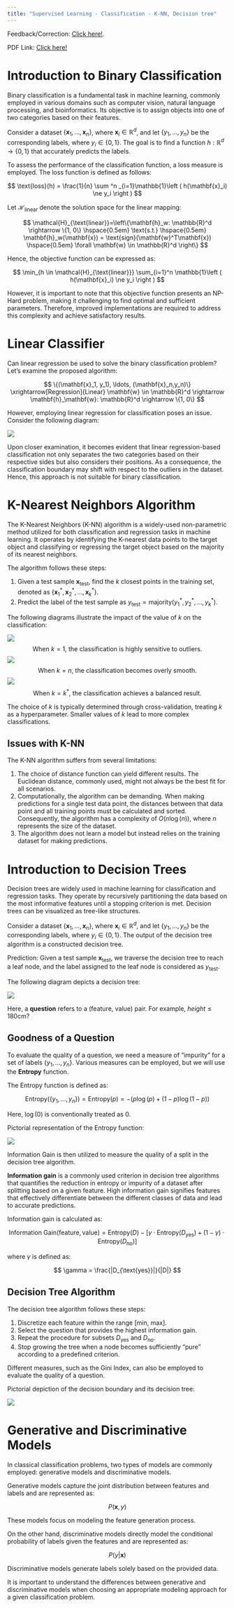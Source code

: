 ```yaml
---
title: "Supervised Learning - Classification - K-NN, Decision tree"
---
```


:::{.callout-note}
Feedback/Correction: [Click here!](https://forms.gle/LehGfBWFX3yWFDBH6).
:::

PDF Link: [Click here!](../notes/Wk07.pdf)

# Introduction to Binary Classification

Binary classification is a fundamental task in machine learning, commonly employed in various domains such as computer vision, natural language processing, and bioinformatics. Its objective is to assign objects into one of two categories based on their features.

Consider a dataset $\{\mathbf{x}_1, \ldots, \mathbf{x}_n\}$, where $\mathbf{x}_i \in \mathbb{R}^d$, and let $\{y_1, \ldots, y_n\}$ be the corresponding labels, where $y_i \in \{0, 1\}$. The goal is to find a function $h: \mathbb{R}^d \rightarrow \{0, 1\}$ that accurately predicts the labels.

To assess the performance of the classification function, a loss measure is employed. The loss function is defined as follows:

$$
\text{loss}(h) = \frac{1}{n} \sum ^n _{i=1}\mathbb{1}\left ( h(\mathbf{x}_i) \ne y_i \right )
$$

Let $\mathcal{H}_{\text{linear}}$ denote the solution space for the linear mapping:

$$
\mathcal{H}_{\text{linear}}=\left\{\mathbf{h}_w: \mathbb{R}^d \rightarrow \{1, 0\} \hspace{0.5em} \text{s.t.} \hspace{0.5em} \mathbf{h}_w(\mathbf{x}) = \text{sign}(\mathbf{w}^T\mathbf{x}) \hspace{0.5em} \forall \mathbf{w} \in \mathbb{R}^d \right\}
$$

Hence, the objective function can be expressed as:

$$
\min_{h \in \mathcal{H}_{\text{linear}}} \sum_{i=1}^n \mathbb{1}\left ( h(\mathbf{x}_i) \ne y_i \right )
$$

However, it is important to note that this objective function presents an NP-Hard problem, making it challenging to find optimal and sufficient parameters. Therefore, improved implementations are required to address this complexity and achieve satisfactory results.

# Linear Classifier

Can linear regression be used to solve the binary classification problem? Let's examine the proposed algorithm:

$$
\{(\mathbf{x}_1, y_1), \ldots, (\mathbf{x}_n,y_n)\} \xrightarrow[Regression]{Linear} \mathbf{w} \in \mathbb{R}^d \rightarrow \mathbf{h}_\mathbf{w}: \mathbb{R}^d \rightarrow \{1, 0\}
$$

However, employing linear regression for classification poses an issue. Consider the following diagram:

![](../images/lin_class.png)

Upon closer examination, it becomes evident that linear regression-based classification not only separates the two categories based on their respective sides but also considers their positions. As a consequence, the classification boundary may shift with respect to the outliers in the dataset. Hence, this approach is not suitable for binary classification.

# K-Nearest Neighbors Algorithm

The K-Nearest Neighbors (K-NN) algorithm is a widely-used non-parametric method utilized for both classification and regression tasks in machine learning. It operates by identifying the K-nearest data points to the target object and classifying or regressing the target object based on the majority of its nearest neighbors.

The algorithm follows these steps:

1. Given a test sample $\mathbf{x}_{\text{test}}$, find the $k$ closest points in the training set, denoted as $\{\mathbf{x}_1^*, \mathbf{x}_2^*, \ldots, \mathbf{x}_k^*\}$.
2. Predict the label of the test sample as $y_{\text{test}} = \text{majority}(y_1^*, y_2^*, \ldots, y_k^*)$.

The following diagrams illustrate the impact of the value of $k$ on the classification:

![](../images/k1.png)
$$
\text{When }k=1\text{, the classification is highly sensitive to outliers.}
$$
![](../images/kn.png)
$$
\text{When }k=n\text{, the classification becomes overly smooth.}
$$
![](../images/k_star.png)
$$
\text{When }k=k^*\text{, the classification achieves a balanced result.}
$$

The choice of $k$ is typically determined through cross-validation, treating $k$ as a hyperparameter. Smaller values of $k$ lead to more complex classifications.

\pagebreak
## Issues with K-NN

The K-NN algorithm suffers from several limitations:

1. The choice of distance function can yield different results. The Euclidean distance, commonly used, might not always be the best fit for all scenarios.
2. Computationally, the algorithm can be demanding. When making predictions for a single test data point, the distances between that data point and all training points must be calculated and sorted. Consequently, the algorithm has a complexity of $O(n \log(n))$, where $n$ represents the size of the dataset.
3. The algorithm does not learn a model but instead relies on the training dataset for making predictions.

# Introduction to Decision Trees

Decision trees are widely used in machine learning for classification and regression tasks. They operate by recursively partitioning the data based on the most informative features until a stopping criterion is met. Decision trees can be visualized as tree-like structures.

Consider a dataset $\{\mathbf{x}_1, \ldots, \mathbf{x}_n\}$, where $\mathbf{x}_i \in \mathbb{R}^d$, and let $\{y_1, \ldots, y_n\}$ be the corresponding labels, where $y_i \in \{0, 1\}$. The output of the decision tree algorithm is a constructed decision tree.

Prediction: Given a test sample $\mathbf{x}_{\text{test}}$, we traverse the decision tree to reach a leaf node, and the label assigned to the leaf node is considered as $y_{\text{test}}$.

The following diagram depicts a decision tree:

![](../images/decision_tree.png)

Here, a **question** refers to a (feature, value) pair. For example, $height \le 180\text{cm}$?

## Goodness of a Question

To evaluate the quality of a question, we need a measure of "impurity" for a set of labels $\{y_1, \ldots, y_n\}$. Various measures can be employed, but we will use the **Entropy** function.

The Entropy function is defined as:

$$
\text{Entropy}(\{y_1, \ldots, y_n\}) = \text{Entropy}(p) = -\left( p\log(p)+(1-p)\log(1-p) \right )
$$

Here, $\log(0)$ is conventionally treated as $0$.

Pictorial representation of the Entropy function:

![](../images/entropy.png)

Information Gain is then utilized to measure the quality of a split in the decision tree algorithm.

**Information gain** is a commonly used criterion in decision tree algorithms that quantifies the reduction in entropy or impurity of a dataset after splitting based on a given feature. High information gain signifies features that effectively differentiate between the different classes of data and lead to accurate predictions.

Information gain is calculated as:

$$
\text{Information Gain}(\text{feature}, \text{value}) = \text{Entropy}(D) - \left[\gamma \cdot \text{Entropy}(D_{\text{yes}}) + (1-\gamma) \cdot \text{Entropy}(D_{\text{no}}) \right]
$$

where $\gamma$ is defined as:

$$
\gamma = \frac{|D_{\text{yes}}|}{|D|}
$$

## Decision Tree Algorithm

The decision tree algorithm follows these steps:

1. Discretize each feature within the range [min, max].
2. Select the question that provides the highest information gain.
3. Repeat the procedure for subsets $D_{\text{yes}}$ and $D_{\text{no}}$.
4. Stop growing the tree when a node becomes sufficiently "pure" according to a predefined criterion.

Different measures, such as the Gini Index, can also be employed to evaluate the quality of a question.

Pictorial depiction of the decision boundary and its decision tree:

![](../images/decision_bound.png)

# Generative and Discriminative Models

In classical classification problems, two types of models are commonly employed: generative models and discriminative models.

Generative models capture the joint distribution between features and labels and are represented as:

$$
P(\mathbf{x},y)
$$

These models focus on modeling the feature generation process.

On the other hand, discriminative models directly model the conditional probability of labels given the features and are represented as:

$$
P(y|\mathbf{x})
$$

Discriminative models generate labels solely based on the provided data.

It is important to understand the differences between generative and discriminative models when choosing an appropriate modeling approach for a given classification problem.
